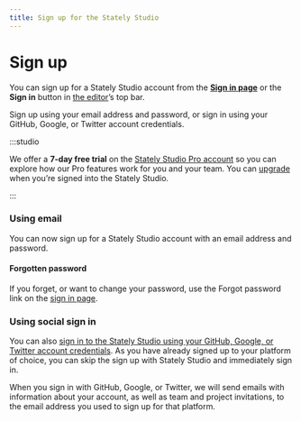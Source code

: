 ```yaml
---
title: Sign up for the Stately Studio
---
```


# Sign up

You can sign up for a Stately Studio account from the [**Sign in page**](https://stately.ai/registry/login) or the **Sign in** button in [the editor](https://stately.ai/editor)’s top bar.

Sign up using your email address and password, or sign in using your GitHub, Google, or Twitter account credentials.

:::studio

We offer a **7-day free trial** on the [Stately Studio Pro account](studio-pro-plan.mdx) so you can explore how our Pro features work for you and your team. You can [upgrade](upgrade.mdx) when you’re signed into the Stately Studio.

:::

### Using email

You can now sign up for a Stately Studio account with an email address and password.

#### Forgotten password

If you forget, or want to change your password, use the Forgot password link on the [sign in page](https://stately.ai/registry/login).

### Using social sign in

You can also [sign in to the Stately Studio using your GitHub, Google, or Twitter account credentials](https://stately.ai/registry/login). As you have already signed up to your platform of choice, you can skip the sign up with Stately Studio and immediately sign in.

When you sign in with GitHub, Google, or Twitter, we will send emails with information about your account, as well as team and project invitations, to the email address you used to sign up for that platform.
